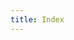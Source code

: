 ```yaml
---
title: Index
---
```



<TitleHero
  title="Rooch"
  slogan="Web3 Native Infrastructure"
  description="Rooch is a Fast, Modular, Secured, Developer-Friendly infrastructure
          solution for building Web3 Native applications"
  button="Learn More"
  buttonHref="/docs"
/>
